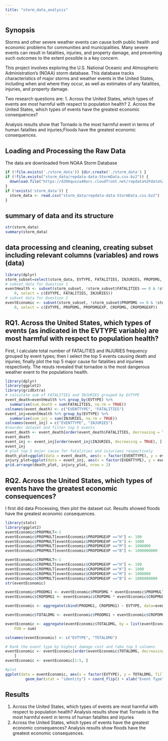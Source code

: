 ```yaml
---
title: "storm_data_analysis"
---
```


## Synopsis
Storms and other severe weather events can cause both public health and economic problems for communities and municipalities. Many severe events can result in fatalities, injuries, and property damage, and preventing such outcomes to the extent possible is a key concern.

This project involves exploring the U.S. National Oceanic and Atmospheric Administration's (NOAA) storm database. This database tracks characteristics of major storms and weather events in the United States, including when and where they occur, as well as estimates of any fatalities, injuries, and property damage.

Two research questions are: 1. Across the United States, which types of events are most harmful with respect to population health? 2. Across the United States, which types of events have the greatest economic consequences?

Analysis results show that Tornado is the most harmful event in terms of human fatalites and injuries;Floods have the greatest economic consequences.

## Loading and Processing the Raw Data
The data are downloaded from NOAA Storm Database
```r
if (!file.exists('./storm_data')) {dir.create('./storm_data') }
if (!file.exists("storm_data/repdata-data-StormData.csv.bz2")) {
  download.file("https://d396qusza40orc.cloudfront.net/repdata%2Fdata%2FStormData.csv.bz2", destfile="storm_data/repdata-data-StormData.csv.bz2", mode = "wb",  method = "curl")
}
if (!exists('storm_data')) {
  storm_data <- read.csv("storm_data/repdata-data-StormData.csv.bz2")
}

```

## summary of data and its structure
```r
str(storm_data)
summary(storm_data)
```

## data processing and cleaning, creating subset including relevant columns (variables) and rows (data)

```r
library(dplyr)
storm_subset=select(storm_data, EVTYPE, FATALITIES, INJURIES, PROPDMG, PROPDMGEXP, CROPDMG, CROPDMGEXP)
# subset data for Question 1
eventHealth <- subset(storm_subset, !storm_subset$FATALITIES == 0 & !storm_subset$INJURIES == 
    0, select = c(EVTYPE, FATALITIES, INJURIES))
# subset data for Question 2
eventEconomic <- subset(storm_subset, !storm_subset$PROPDMG == 0 & !storm_subset$CROPDMG == 
    0, select = c(EVTYPE, PROPDMG, PROPDMGEXP, CROPDMG, CROPDMGEXP))
```

## RQ1. Across the United States, which types of events (as indicated in the EVTYPE variable) are most harmful with respect to population health? 

First, I calculate total number of FATALITIES and INJURIES frequency grouped by event types; then I select the top 5 events causing death and injuries; finally plot the top 5 major cause for fatalities and injuriees respectively. The resuts revealed that tornadoe is the most dangerous weather event to the populations health.

```r
library(dplyr)
library(ggplot2)
library(gridExtra)
# calculate sum of FATALITIES and INJURIES grouped by EVTYPE
event_death=eventHealth %>% group_by(EVTYPE) %>%
  summarise(sum_death = sum(FATALITIES, na.rm = TRUE))
colnames(event_death) <- c("EVENTTYPE", "FATALITIES") 
event_inj=eventHealth %>% group_by(EVTYPE) %>%
  summarise(sum_inj = sum(INJURIES, na.rm = TRUE))
colnames(event_inj) = c("EVENTTYPE", "INJURIES")
#reorder dataset and filter top 5 events 
event_death <- event_death[order(event_death$FATALITIES, decreasing = TRUE), ][1:5, ]
event_death
event_inj <- event_inj[order(event_inj$INJURIES, decreasing = TRUE), ][1:5, ]
event_inj
# plot top 5 major cause for fatalities and injuriees respectively
death_plot=ggplot(data = event_death, aes(x = factor(EVENTTYPE), y = event_death$FATALITIES, fill = EVENTTYPE)) + geom_bar(stat="identity") + coord_flip() + labs(y = "Number of Death", x = "Event type", title = "Top 5 weather events causing fatalities")
injury_plot=ggplot(data = event_inj, aes(x = factor(EVENTTYPE), y = event_inj$INJURIES, fill = EVENTTYPE)) + geom_bar(stat="identity") + coord_flip() + labs(y = "Number of Injuries", x = "Event type", title = "Top 5 weather events causing injuries")
grid.arrange(death_plot, injury_plot, nrow = 2)
```

## RQ2. Across the United States, which types of events have the greatest economic consequences? 
I first did data Processing, then plot the dataset out. Results showed floods have the greatest economic consequences.

```r
library(stats)
library(ggplot2)
eventEconomic$PROPMULT<-1
eventEconomic$PROPMULT[eventEconomic$PROPDMGEXP =="H"] <- 100
eventEconomic$PROPMULT[eventEconomic$PROPDMGEXP =="K"] <- 1000
eventEconomic$PROPMULT[eventEconomic$PROPDMGEXP =="M"] <- 1000000
eventEconomic$PROPMULT[eventEconomic$PROPDMGEXP =="B"] <- 1000000000

eventEconomic$CROPMULT<-1
eventEconomic$CROPMULT[eventEconomic$CROPDMGEXP =="H"] <- 100
eventEconomic$CROPMULT[eventEconomic$CROPDMGEXP =="K"] <- 1000
eventEconomic$CROPMULT[eventEconomic$CROPDMGEXP =="M"] <- 1000000
eventEconomic$CROPMULT[eventEconomic$CROPDMGEXP =="B"] <- 1000000000
str(eventEconomic)

eventEconomic$PRODMG1 <- eventEconomic$PROPDMG * eventEconomic$PROPMULT
eventEconomic$CROPDMG1 <- eventEconomic$CROPDMG * eventEconomic$CROPMULT

eventEconomic <- aggregate(cbind(PRODMG1, CROPDMG1) ~ EVTYPE, data=eventEconomic, FUN=sum)

eventEconomic$TOTALDMG <- eventEconomic$PRODMG1 + eventEconomic$CROPDMG1

eventEconomic <- aggregate(eventEconomic$TOTALDMG, by = list(eventEconomic$EVTYPE), 
    FUN = sum)

colnames(eventEconomic) <- c("EVTYPE", "TOTALDMG")

# Rank the event type by highest damage cost and take top 5 columns
eventEconomic <- eventEconomic[order(eventEconomic$TOTALDMG, decreasing = TRUE), 
    ]
eventEconomic <- eventEconomic[1:5, ]

#plot
ggplot(data = eventEconomic, aes(x = factor(EVTYPE), y = TOTALDMG, fill =EVTYPE)) + 
         geom_bar(stat = "identity") + coord_flip() + xlab("Event Type") + ylab("Total Damage")

```

## Results

1. Across the United States, which types of events are most harmful with respect to population health? Analysis results show that Tornado is the most harmful event in terms of human fatalites and injuries
2. Across the United States, which types of events have the greatest economic consequences? Analysis results show floods have the greatest economic consequences.
